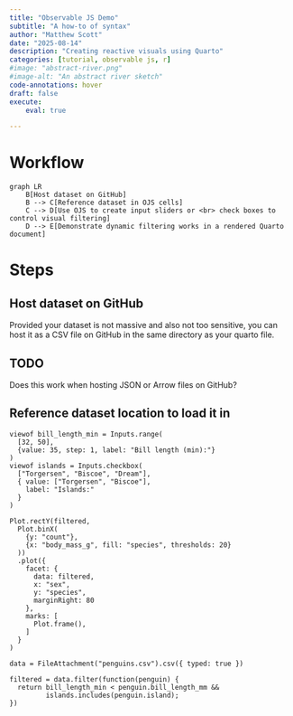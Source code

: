 ```yaml
---
title: "Observable JS Demo"
subtitle: "A how-to of syntax"
author: "Matthew Scott"
date: "2025-08-14"
description: "Creating reactive visuals using Quarto"
categories: [tutorial, observable js, r]
#image: "abstract-river.png"
#image-alt: "An abstract river sketch"
code-annotations: hover
draft: false
execute:
    eval: true

---
```


# Workflow

```mermaid
graph LR
    B[Host dataset on GitHub]
    B --> C[Reference dataset in OJS cells]
    C --> D[Use OJS to create input sliders or <br> check boxes to control visual filtering]
    D --> E[Demonstrate dynamic filtering works in a rendered Quarto document]

```

# Steps
## Host dataset on GitHub
Provided your dataset is not massive and also not too sensitive, you can host it as a CSV file on GitHub in the same directory as your quarto file.

:::{.callout-note icon="false" collapse="true"}
## TODO

Does this work when hosting JSON or Arrow files on GitHub? 

:::

## Reference dataset location to load it in

```ojs

viewof bill_length_min = Inputs.range(
  [32, 50], 
  {value: 35, step: 1, label: "Bill length (min):"}
)
viewof islands = Inputs.checkbox(
  ["Torgersen", "Biscoe", "Dream"], 
  { value: ["Torgersen", "Biscoe"], 
    label: "Islands:"
  }
)

Plot.rectY(filtered, 
  Plot.binX(
    {y: "count"}, 
    {x: "body_mass_g", fill: "species", thresholds: 20}
  ))
  .plot({
    facet: {
      data: filtered,
      x: "sex",
      y: "species",
      marginRight: 80
    },
    marks: [
      Plot.frame(),
    ]
  }
)

data = FileAttachment("penguins.csv").csv({ typed: true })

filtered = data.filter(function(penguin) {
  return bill_length_min < penguin.bill_length_mm &&
         islands.includes(penguin.island);
})

```


